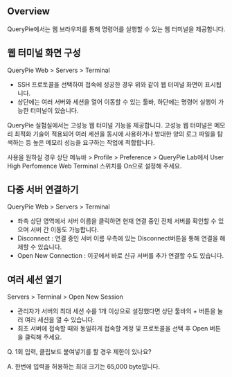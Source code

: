## Overview
QueryPie에서는 웹 브라우저를 통해 명령어를 실행할 수 있는 웹 터미널을 제공합니다. 

## 웹 터미널 화면 구성
QueryPie Web > Servers > Terminal

* SSH 프로토콜을 선택하여 접속에 성공한 경우 위와 같이 웹 터미널 화면이 표시됩니다. 
* 상단에는 여러 서버와 세션을 열어 이동할 수 있는 툴바, 하단에는 명령어 실행이 가능한 터미널이 있습니다.

QueryPie 실험실에서는 고성능 웹 터미널 기능을 제공합니다. 고성능 웹 터미널은 메모리 최적화 기술이 적용되어 여러 세션을 동시에 사용하거나 방대한 양의 로그 파일을 탐색하는 등 높은 메모리 성능을 요구하는 작업에 적합합니다. 

사용을 원하실 경우 상단 메뉴바 > Profile > Preference > QueryPie Lab에서 User High Perfomence Web Terminal 스위치를 On으로 설정해 주세요.

## 다중 서버 연결하기
QueryPie Web > Servers > Terminal

* 좌측 상단 영역에서 서버 이름을 클릭하면 현재 연결 중인 전체 서버를 확인할 수 있으며 서버 간 이동도 가능합니다. 
* Disconnect : 연결 중인 서버 이름 우측에 있는 Disconnect버튼을 통해 연결을 해제할 수 있습니다.
* Open New Connection : 이곳에서 바로 신규 서버를 추가 연결할 수도 있습니다. 

## 여러 세션 열기
Servers > Terminal > Open New Session

* 관리자가 서버의 최대 세션 수를 1개 이상으로 설정했다면 상단 툴바의 + 버튼을 눌러 여러 세션을 열 수 있습니다.
* 최초 서버에 접속할 때와 동일하게 접속할 계정 및 프로토콜을 선택 후 Open 버튼을 클릭해 주세요. 

Q. 1회 입력, 클립보드 붙여넣기를 할 경우 제한이 있나요?

A. 한번에 입력을 허용하는 최대 크기는 65,000 byte입니다.
